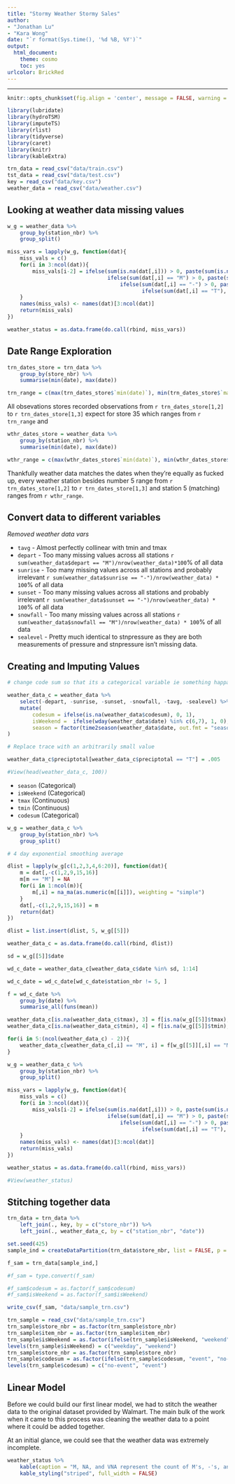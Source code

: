 ```yaml
---
title: "Stormy Weather Stormy Sales"
author: 
- "Jonathan Lu"
- "Kara Wong"
date: "`r format(Sys.time(), '%d %B, %Y')`"
output:
  html_document: 
    theme: cosmo
    toc: yes
urlcolor: BrickRed
---
```


***

```r
knitr::opts_chunk$set(fig.align = 'center', message = FALSE, warning = FALSE)
```

```r
library(lubridate)
library(hydroTSM)
library(imputeTS)
library(rlist)
library(tidyverse)
library(caret)
library(knitr)
library(kableExtra)
```

```r
trn_data = read_csv("data/train.csv")
tst_data = read_csv("data/test.csv")
key = read_csv("data/key.csv")
weather_data = read_csv("data/weather.csv")
```

## Looking at weather data missing values

```r
w_g = weather_data %>%
    group_by(station_nbr) %>%
    group_split()

miss_vars = lapply(w_g, function(dat){
    miss_vals = c()
    for(i in 3:ncol(dat)){
        miss_vals[i-2] = ifelse(sum(is.na(dat[,i])) > 0, paste(sum(is.na(dat[,i])), "NA values"), 
                                ifelse(sum(dat[,i] == "M") > 0, paste(sum(dat[,i] == "M"), "M"), 
                                    ifelse(sum(dat[,i] == "-") > 0, paste(sum(dat[,i] == "-"),"VNA"),
                                           ifelse(sum(dat[,i] == "T"), paste(sum(dat[,i] == "T"), "Trace"), "OK"))))
    }
    names(miss_vals) <- names(dat)[3:ncol(dat)]
    return(miss_vals)
})

weather_status = as.data.frame(do.call(rbind, miss_vars))
```

## Date Range Exploration

```r
trn_dates_store = trn_data %>%
    group_by(store_nbr) %>%
    summarise(min(date), max(date))

trn_range = c(max(trn_dates_store$`min(date)`), min(trn_dates_store$`max(date)`))
```

All obsevations stores recorded observations from `r trn_dates_store[1,2]` to `r trn_dates_store[1,3]` expect for store 35 which ranges from `r trn_range` and 

```r
wthr_dates_store = weather_data %>%
    group_by(station_nbr) %>%
    summarise(min(date), max(date))

wthr_range = c(max(wthr_dates_store$`min(date)`), min(wthr_dates_store$`max(date)`))
```

Thankfully weather data matches the dates when they're equally as fucked up, every weather station besides number 5 range from `r trn_dates_store[1,2]` to `r trn_dates_store[1,3]` and station 5 (matching) ranges from `r wthr_range`.

## Convert data to different variables

*Removed weather data vars*

- `tavg` - Almost perfectly collinear with tmin and tmax
- `depart` - Too many missing values across all stations `r sum(weather_data$depart == "M")/nrow(weather_data)*100`% of all data
- `sunrise` - Too many missing values across all stations and probably irrelevant `r sum(weather_data$sunrise == "-")/nrow(weather_data) * 100`% of all data
- `sunset` - Too many missing values across all stations and probably irrelevant `r sum(weather_data$sunset == "-")/nrow(weather_data) * 100`% of all data
- `snowfall` - Too many missing values across all stations `r sum(weather_data$snowfall == "M")/nrow(weather_data) * 100`% of all data
- `sealevel` - Pretty much identical to stnpressure as they are both measurements of pressure and stnpressure isn't missing data.

## Creating and Imputing Values

```r
# change code sum so that its a categorical variable ie something happaned or not

weather_data_c = weather_data %>% 
    select(-depart, -sunrise, -sunset, -snowfall, -tavg, -sealevel) %>%
    mutate(
        codesum = ifelse(is.na(weather_data$codesum), 0, 1),
        isWeekend =  ifelse(wday(weather_data$date) %in% c(6,7), 1, 0),
        season = factor(time2season(weather_data$date, out.fmt = "seasons"))
)

# Replace trace with an arbitrarily small value

weather_data_c$preciptotal[weather_data_c$preciptotal == "T"] = .005

#View(head(weather_data_c, 100))
```

- `season` (Categorical)
- `isWeekend` (Categorical)
- `tmax` (Continuous)
- `tmin` (Continuous)
- `codesum` (Categorical)

```r
w_g = weather_data_c %>% 
    group_by(station_nbr) %>%
    group_split()

# 4 day exponential smoothing average

dlist = lapply(w_g[c(1,2,3,4,6:20)], function(dat){
    m = dat[,-c(1,2,9,15,16)]
    m[m == "M"] = NA
    for(i in 1:ncol(m)){
        m[,i] = na_ma(as.numeric(m[[i]]), weighting = "simple")
    }
    dat[,-c(1,2,9,15,16)] = m
    return(dat)
})

dlist = list.insert(dlist, 5, w_g[[5]])

weather_data_c = as.data.frame(do.call(rbind, dlist)) 
```

```r
sd = w_g[[5]]$date

wd_c_date = weather_data_c[weather_data_c$date %in% sd, 1:14]

wd_c_date = wd_c_date[wd_c_date$station_nbr != 5, ]

f = wd_c_date %>%
    group_by(date) %>%
    summarise_all(funs(mean))

weather_data_c[is.na(weather_data_c$tmax), 3] = f[is.na(w_g[[5]]$tmax), 3]
weather_data_c[is.na(weather_data_c$tmin), 4] = f[is.na(w_g[[5]]$tmin), 4]

for(i in 5:(ncol(weather_data_c) - 2)){
    weather_data_c[weather_data_c[,i] == "M", i] = f[w_g[[5]][,i] == "M", i]
}

```

```r
w_g = weather_data_c %>% 
    group_by(station_nbr) %>%
    group_split()

miss_vars = lapply(w_g, function(dat){
    miss_vals = c()
    for(i in 3:ncol(dat)){
        miss_vals[i-2] = ifelse(sum(is.na(dat[,i])) > 0, paste(sum(is.na(dat[,i])), "NA values"), 
                                ifelse(sum(dat[,i] == "M") > 0, paste(sum(dat[,i] == "M"), "M"), 
                                    ifelse(sum(dat[,i] == "-") > 0, paste(sum(dat[,i] == "-"),"VNA"),
                                           ifelse(sum(dat[,i] == "T"), paste(sum(dat[,i] == "T"), "Trace"), "OK"))))
    }
    names(miss_vals) <- names(dat)[3:ncol(dat)]
    return(miss_vals)
})

weather_status = as.data.frame(do.call(rbind, miss_vars))

#View(weather_status)
```



## Stitching together data

```r
trn_data = trn_data %>%
    left_join(., key, by = c("store_nbr")) %>%
    left_join(., weather_data_c, by = c("station_nbr", "date"))

```



```r
set.seed(425)
sample_ind = createDataPartition(trn_data$store_nbr, list = FALSE, p = .05)

f_sam = trn_data[sample_ind,]

#f_sam = type.convert(f_sam)

#f_sam$codesum = as.factor(f_sam$codesum)
#f_sam$isWeekend = as.factor(f_sam$isWeekend)

write_csv(f_sam, "data/sample_trn.csv")
```


```r
trn_sample = read_csv("data/sample_trn.csv")
trn_sample$store_nbr = as.factor(trn_sample$store_nbr)
trn_sample$item_nbr = as.factor(trn_sample$item_nbr)
trn_sample$isWeekend = as.factor(ifelse(trn_sample$isWeekend, "weekend", "weekday"))
levels(trn_sample$isWeekend) = c("weekday", "weekend")
trn_sample$store_nbr = as.factor(trn_sample$store_nbr)
trn_sample$codesum = as.factor(ifelse(trn_sample$codesum, "event", "no-event"))
levels(trn_sample$codesum) = c("no-event", "event")
```


## Linear Model

Before we could build our first linear model, we had to stitch the weather data to the original dataset provided by Walmart. The main bulk of the work when it came to this process was cleaning the weather data to a point where it could be added together.

At an initial glance, we could see that the weather data was extremely incomplete.

```r
weather_status %>%
    kable(caption = "M, NA, and VNA represent the count of M's, -'s, and NA's respectively") %>%
    kable_styling("striped", full_width = FALSE)
    
```





